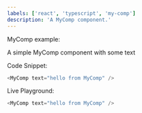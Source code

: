 ```yaml
---
labels: ['react', 'typescript', 'my-comp']
description: 'A MyComp component.'
---
```



MyComp example:

A simple MyComp component with some text

Code Snippet:
```js
<MyComp text="hello from MyComp" />
```


Live Playground:
```js live
<MyComp text="hello from MyComp" />
```
